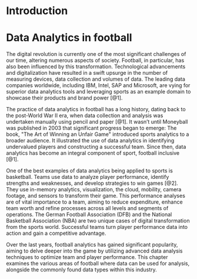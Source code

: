 # Introduction

# Data Analytics in football

The digital revolution is currently one of the most significant
challenges of our time, altering numerous aspects of society. Football,
in particular, has also been influenced by this transformation.
Technological advancements and digitalization have resulted in a swift
upsurge in the number of measuring devices, data collection and volumes
of data. The leading data companies worldwide, including IBM, Intel, SAP
and Microsoft, are vying for superior data analytics tools and
leveraging sports as an example domain to showcase their products and
brand power [@1].

The practice of data analytics in football has a long history, dating
back to the post-World War II era, when data collection and analysis was
undertaken manually using pencil and paper [@1]. It wasn't until
Moneyball was published in 2003 that significant progress began to
emerge: The book, \"The Art of Winning an Unfair Game\" introduced
sports analytics to a broader audience. It illustrated the use of data
analytics in identifying undervalued players and constructing a
successful team. Since then, data analytics has become an integral
component of sport, football inclusive [@1].

One of the best examples of data analytics being applied to sports is
basketball. Teams use data to analyze player performance, identify
strengths and weaknesses, and develop strategies to win games [@2]. They
use in-memory analytics, visualization, the cloud, mobility, camera
footage, and sensors to transform their game. This performance analyses
are of vital importance to a team, aiming to reduce expenditure, enhance
team worth and refine processes across all levels and segments of
operations. The German Football Association (DFB) and the National
Basketball Association (NBA) are two unique cases of digital
transformation from the sports world. Successful teams turn player
performance data into action and gain a competitive advantage.

Over the last years, football analytics has gained significant
popularity, aiming to delve deeper into the game by utilizing advanced
data analysis techniques to optimize team and player performance. This
chapter examines the various areas of football where data can be used
for analysis, alongside the commonly found data types within this
industry.
